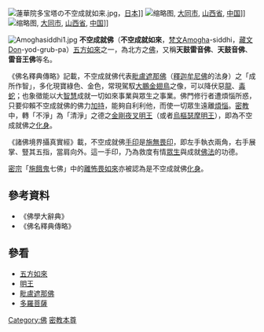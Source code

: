 [[File:蓮華院多宝塔の不空成就如来.jpg|thumb]]，[[日本|日本]]]]
[[File:Ming_era_statue_of_Amoghasiddhi_(不空成就佛_Bùkōngchéngjiùfó),_one_of_the_Five_Tathagathas_(五方佛_Wǔfāngfó)_or_Five_Wisdom_Buddhas_(五智如来_Wǔzhì_Rúlái)_at_Huayan_Temple_(華嚴寺_or_华严寺),_Shanxi,_China.jpg|缩略图]], [[大同市|大同市]], [[山西省|山西省]], [[中國|中国]]]]
[[File:Jin_Dynasty_statue_of_Amoghasiddhi_(不空成就佛_Bùkōngchéngjiùfó),_one_of_the_Five_Tathagathas_(五方佛_Wǔfāngfó)_or_Five_Wisdom_Buddhas_(五智如来_Wǔzhì_Rúlái)_at_Shanhua_Temple_(善化寺)_in_Datong,_Shanxi,_China.jpg|缩略图]], [[大同市|大同市]], [[山西省|山西省]], [[中國|中国]]]]

[[File:Amoghasiddhi1.jpg|thumb]]
'''不空成就佛'''（'''不空成就如來'''，[[梵文|梵文]]Amogha-siddhi，[[藏文|藏文]]Don-yod-grub-pa）[[五方如來|五方如來]]之一，為北方{{link-es|莲花世界|Prakuta}}之[[佛|佛]]，又稱'''天鼓雷音佛'''、'''天鼓音佛'''、'''雷音王佛'''等名。

《佛名釋典傳略》記載，不空成就佛代表[[毗盧遮那佛|毗盧遮那佛]]（[[釋迦牟尼佛|釋迦牟尼佛]]的法身）之「成所作智」，多化現寶綠色、金色，常現駕馭[[大鵬金翅鳥|大鵬金翅鳥]]之像，可以降伏惡[[龍|龍]]、[[毒蛇|毒蛇]]；也象徵能以大[[智慧|智慧]]成就一切如來事業與眾生之事業。佛門修行者遭煩惱所惑，只要仰賴不空成就佛的佛力[[加持|加持]]，能夠自利利他，而使一切眾生遠離[[煩惱|煩惱]]。[[密教|密教]]中，轉「不淨」為「清淨」之德之[[金剛夜叉明王|金剛夜叉明王]]（或者[[烏樞瑟摩明王|烏樞瑟摩明王]]），即為不空成就佛之[[化身|化身]]。

《諸佛境界攝真實經》載，不空成就佛[[手印|手印]]是[[施無畏印|施無畏印]]，即左手執衣兩角，右手展掌、豎其五指，當肩向外。這一手印，乃為救度有情[[眾生|眾生]]與成就[[佛法|佛法]]的功德。

[[密宗|密宗]]「[[施餓鬼|施餓鬼]]七佛」中的[[離怖畏如來|離怖畏如來]]亦被認為是不空成就佛[[化身|化身]]。

==參考資料==
*《佛學大辭典》
*《佛名釋典傳略》

==參看==
*[[五方如來|五方如來]]
*[[明王|明王]]
*[[毗盧遮那佛|毗盧遮那佛]]
*[[多羅菩薩|多羅菩薩]]

{{諸佛}}
{{佛教主題}}
{{Authority control}}
[[Category:佛|Category:佛]]
[[Category:密教本尊|密教本尊]]